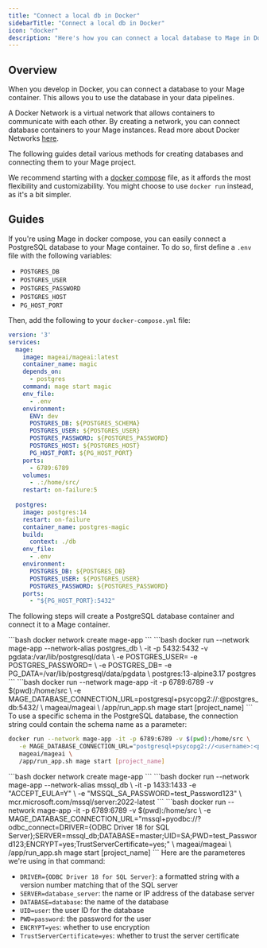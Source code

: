 ```yaml
---
title: "Connect a local db in Docker"
sidebarTitle: "Connect a local db in Docker"
icon: "docker"
description: "Here's how you can connect a local database to Mage in Docker for development."
---
```


## Overview

When you develop in Docker, you can connect a database to your Mage container. This allows you to use the database in your data pipelines.

A Docker Network is a virtual network that allows containers to communicate with each other.
By creating a network, you can connect database containers to your Mage instances.
Read more about Docker Networks [here](https://docs.docker.com/network/).

The following guides detail various methods for creating databases and connecting them to your Mage project.

We recommend starting with a [docker compose](https://docs.docker.com/compose/) file, as it affords the most flexibility and customizability. You might
choose to use `docker run` instead, as it's a bit simpler.

## Guides

<AccordionGroup>
<Accordion title="PostgreSQL - Docker compose" icon="docker">

If you're using Mage in docker compose, you can easily connect a PostgreSQL database to your Mage container. To do so, first define a `.env` file with the following variables:

- `POSTGRES_DB`
- `POSTGRES_USER`
- `POSTGRES_PASSWORD`
- `POSTGRES_HOST`
- `PG_HOST_PORT`

Then, add the following to your `docker-compose.yml` file:

```yaml
version: '3'
services:
  mage:
    image: mageai/mageai:latest
    container_name: magic
    depends_on:
      - postgres
    command: mage start magic
    env_file:
      - .env
    environment:
      ENV: dev
      POSTGRES_DB: ${POSTGRES_SCHEMA}
      POSTGRES_USER: ${POSTGRES_USER}
      POSTGRES_PASSWORD: ${POSTGRES_PASSWORD}
      POSTGRES_HOST: ${POSTGRES_HOST}
      PG_HOST_PORT: ${PG_HOST_PORT}
    ports:
      - 6789:6789
    volumes:
      - .:/home/src/
    restart: on-failure:5
  
  postgres:
    image: postgres:14
    restart: on-failure
    container_name: postgres-magic
    build:
      context: ./db
    env_file:
      - .env
    environment:
      POSTGRES_DB: ${POSTGRES_DB}
      POSTGRES_USER: ${POSTGRES_USER}
      POSTGRES_PASSWORD: ${POSTGRES_PASSWORD}
    ports:
      - "${PG_HOST_PORT}:5432"
```

</Accordion>
<Accordion title="PostgreSQL - Docker run" icon="elephant">

The following steps will create a PostgreSQL database container and connect it to a Mage container.

<Steps>
<Step title="Create Docker network">
  ```bash
   docker network create mage-app
   ```
</Step>
<Step title="Start PostgreSQL Docker container">
   ```bash
   docker run --network mage-app --network-alias postgres_db \
      -it -p 5432:5432 -v pgdata:/var/lib/postgresql/data \
      -e POSTGRES_USER=<username> -e POSTGRES_PASSWORD=<password> \
      -e POSTGRES_DB=<database> -e PG_DATA=/var/lib/postgresql/data/pgdata \
      postgres:13-alpine3.17 postgres
   ```
</Step>
<Step title="Launch Mage with `MAGE_DATABASE_CONNECTION_URL`">
```bash
   docker run --network mage-app -it -p 6789:6789 -v $(pwd):/home/src \
      -e MAGE_DATABASE_CONNECTION_URL=postgresql+psycopg2://<username>:<password>@postgres_db:5432/<database> \
      mageai/mageai \
      /app/run_app.sh mage start [project_name]
   ```
   To use a specific schema in the PostgreSQL database, the connection string could contain the schema name as a parameter:

   ```bash
   docker run --network mage-app -it -p 6789:6789 -v $(pwd):/home/src \
      -e MAGE_DATABASE_CONNECTION_URL="postgresql+psycopg2://<username>:<password>@postgres_db:5432/<database>?options=-c%%20search_path%%3D<schema_name" \
      mageai/mageai \
      /app/run_app.sh mage start [project_name]
   ```

</Step>
</Steps>
</Accordion>
<Accordion title="MSSQL - Docker run" icon="microsoft">
<Steps>
<Step title="Create Docker network">
  ```bash
   docker network create mage-app
   ```
</Step>
<Step title="Start MSSQL Docker container">
   ```bash
   docker run --network mage-app --network-alias mssql_db \
   -it -p 1433:1433 -e "ACCEPT_EULA=Y" \
   -e "MSSQL_SA_PASSWORD=test_Password123" \
   mcr.microsoft.com/mssql/server:2022-latest
   ```
</Step>
<Step title="Launch Mage with `MAGE_DATABASE_CONNECTION_URL`">
```bash
   docker run --network mage-app -it -p 6789:6789 -v $(pwd):/home/src \
   -e MAGE_DATABASE_CONNECTION_URL="mssql+pyodbc://?odbc_connect=DRIVER={ODBC Driver 18 for SQL Server};SERVER=mssql_db;DATABASE=master;UID=SA;PWD=test_Password123;ENCRYPT=yes;TrustServerCertificate=yes;" \
   mageai/mageai \
   /app/run_app.sh mage start [project_name]
   ```
   Here are the parameteres we're using in that command:

- `DRIVER={ODBC Driver 18 for SQL Server}`: a formatted string with a version number matching that of the SQL server
- `SERVER=database_server`: the name or IP address of the database server
- `DATABASE=database`: the name of the database
- `UID=user`: the user ID for the database
- `PWD=password`: the password for the user
- `ENCRYPT=yes`: whether to use encryption
- `TrustServerCertificate=yes`: whether to trust the server certificate
</Step>

</Steps>
</Accordion>
</AccordionGroup>
